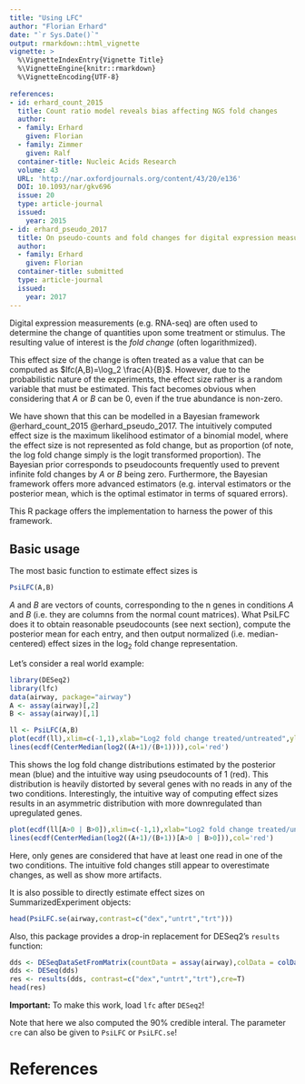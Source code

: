 ```yaml
---
title: "Using LFC"
author: "Florian Erhard"
date: "`r Sys.Date()`"
output: rmarkdown::html_vignette
vignette: >
  %\VignetteIndexEntry{Vignette Title}
  %\VignetteEngine{knitr::rmarkdown}
  %\VignetteEncoding{UTF-8}
  
references:
- id: erhard_count_2015
  title: Count ratio model reveals bias affecting NGS fold changes
  author:
  - family: Erhard
    given: Florian
  - family: Zimmer
    given: Ralf
  container-title: Nucleic Acids Research
  volume: 43
  URL: 'http://nar.oxfordjournals.org/content/43/20/e136'
  DOI: 10.1093/nar/gkv696
  issue: 20
  type: article-journal
  issued:
    year: 2015
- id: erhard_pseudo_2017
  title: On pseudo-counts and fold changes for digital expression measurements
  author:
  - family: Erhard
    given: Florian
  container-title: submitted
  type: article-journal
  issued:
    year: 2017
---
```


Digital expression measurements (e.g. RNA-seq) are often used to determine the change of quantities upon some treatment or stimulus. The resulting value of interest is the *fold change* (often logarithmized).

This effect size of the change is often treated as a value that can be computed as $lfc(A,B)=\log_2 \frac{A}{B}$. However, due to the probabilistic nature of the experiments, the effect size rather is a random variable that must be estimated. This fact becomes obvious when considering that $A$ or $B$ can be 0, even if the true abundance is non-zero.

We have shown that this can be modelled in a Bayesian framework @erhard_count_2015 @erhard_pseudo_2017. The intuitively computed effect size is the maximum likelihood estimator of a binomial model, where the effect size is not represented as fold change, but as proportion (of note, the log fold change simply is the logit transformed proportion). The Bayesian prior corresponds to pseudocounts frequently used to prevent infinite fold changes by $A$ or $B$ being zero. Furthermore, the Bayesian framework offers more advanced estimators (e.g. interval estimators or the posterior mean, which is the optimal estimator in terms of squared errors).

This R package offers the implementation to harness the power of this framework.


## Basic usage

The most basic function to estimate effect sizes is 

```R
PsiLFC(A,B)
```

$A$ and $B$ are vectors of counts, corresponding to the n genes in conditions $A$ and $B$ (i.e. they are columns from the normal count matrices). What PsiLFC does it to obtain reasonable pseudocounts (see next section), compute the posterior mean for each entry, and then output normalized (i.e. median-centered) effect sizes in the log$_2$ fold change representation.


Let's consider a real world example:

```R
library(DESeq2)
library(lfc)
data(airway, package="airway")
A <- assay(airway)[,2]
B <- assay(airway)[,1]

ll <- PsiLFC(A,B)
plot(ecdf(ll),xlim=c(-1,1),xlab="Log2 fold change treated/untreated",ylab="Cumulative frequency",main="Cell N61311",col='blue')
lines(ecdf(CenterMedian(log2((A+1)/(B+1)))),col='red')
```

This shows the log fold change distributions estimated by the posterior mean (blue) and the intuitive way using pseudocounts of 1 (red). This distribution is heavily distorted by several genes with no reads in any of the two conditions. Interestingly, the intuitive way of computing effect sizes results in an asymmetric distribution with more downregulated than upregulated genes.

```R
plot(ecdf(ll[A>0 | B>0]),xlim=c(-1,1),xlab="Log2 fold change treated/untreated",ylab="Cumulative frequency",main="Cell N61311",col='blue')
lines(ecdf(CenterMedian(log2((A+1)/(B+1))[A>0 | B>0])),col='red')
``` 

Here, only genes are considered that have at least one read in one of the two conditions. The intuitive fold changes still appear to overestimate changes, as well as show more artifacts.

It is also possible to directly estimate effect sizes on SummarizedExperiment objects:

```R
head(PsiLFC.se(airway,contrast=c("dex","untrt","trt")))
```

Also, this package provides a drop-in replacement for DESeq2's `results` function:

```R
dds <- DESeqDataSetFromMatrix(countData = assay(airway),colData = colData(airway),design= ~ dex)
dds <- DESeq(dds)
res <- results(dds, contrast=c("dex","untrt","trt"),cre=T)
head(res)
```

**Important:** To make this work, load `lfc` after `DESeq2`!

Note that here we also computed the 90% credible interal. The parameter `cre` can also be given to `PsiLFC` or `PsiLFC.se`!

# References
